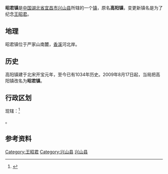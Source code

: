 {{中国乡级行政区|42/05/26/102/000}}

'''昭君镇'''是[[中国|中国]][[湖北省|湖北省]][[宜昌市|宜昌市]][[兴山县|兴山县]]所辖的一个[[镇|镇]]，原名'''高阳镇'''，变更新镇名是为了纪念[[王昭君|王昭君]]。

== 地理 ==
昭君镇位于严家山南麓，[[香溪|香溪]]河北岸。

== 历史 ==
高阳镇建于北宋开宝元年，至今已有1034年历史。2009年8月17日起，当局把高阳镇改名为'''昭君镇'''。

==行政区划==
现辖：<ref>{{PRC admin/ref sgc|42/05/26/102/000}}</ref>

{{PRC admin/children|42/05/26/102/000}}。

==参考资料==
{{reflist}}

{{PRC admin/navcat|42/05/26/102/000}}

[[Category:王昭君|Category:王昭君]]
[[Category:兴山县|Category:兴山县]]
[[Category:宜昌建制镇|兴山县]]